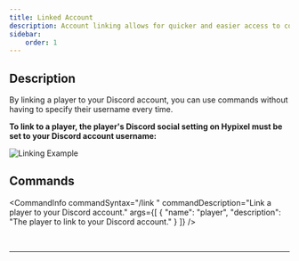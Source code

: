 ```yaml
---
title: Linked Account
description: Account linking allows for quicker and easier access to commands.
sidebar:
    order: 1
---
```


## Description

By linking a player to your Discord account, you can use commands without having to specify their username every time.

**To link to a player, the player's Discord social setting on Hypixel must be set to your Discord account username:**

![Linking Example](https://statalytics.net/static/gifs/link.gif)

## Commands


<CommandInfo
    commandSyntax="/link <player>"
    commandDescription="Link a player to your Discord account."
    args={[
        {
            "name": "player",
            "description": "The player to link to your Discord account."
        }
    ]}
/>

<br />
<hr />
<br />

<CommandInfo
    commandSyntax="/unlink"
    commandDescription="Unlink your Discord account from the player it is linked to, if there is one."
/>
